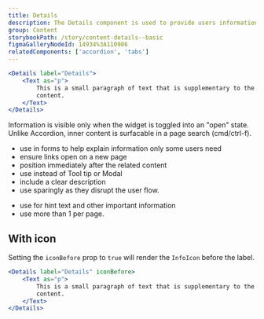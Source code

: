 ```yaml
---
title: Details
description: The Details component is used to provide users information and links that are helpful but not essential for all users to see.
group: Content
storybookPath: /story/content-details--basic
figmaGalleryNodeId: 14934%3A110986
relatedComponents: ['accordion', 'tabs']
---
```


```jsx live
<Details label="Details">
	<Text as="p">
		This is a small paragraph of text that is supplementary to the main page
		content.
	</Text>
</Details>
```

Information is visible only when the widget is toggled into an "open" state. Unlike Accordion, inner content is surfacable in a page search (cmd/ctrl-f).

<DoHeading />

- use in forms to help explain information only some users need
- ensure links open on a new page
- position immediately after the related content
- use instead of Tool tip or Modal
- include a clear description
- use sparingly as they disrupt the user flow.

<DontHeading />

- use for hint text and other important information
- use more than 1 per page.

## With icon

Setting the `iconBefore` prop to `true` will render the `InfoIcon` before the label.

```jsx live
<Details label="Details" iconBefore>
	<Text as="p">
		This is a small paragraph of text that is supplementary to the main page
		content.
	</Text>
</Details>
```
